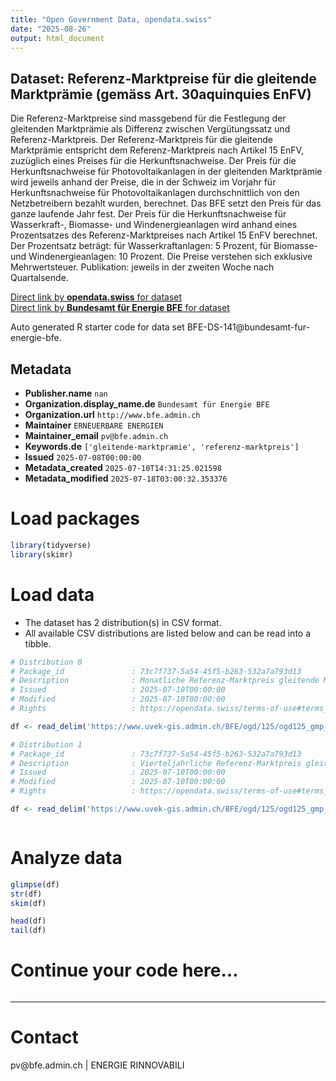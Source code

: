 ```yaml
---
title: "Open Government Data, opendata.swiss"
date: "2025-08-26"
output: html_document
---
```


## Dataset: Referenz-Marktpreise für die gleitende Marktprämie (gemäss Art. 30aquinquies EnFV)

Die Referenz-Marktpreise sind massgebend für die Festlegung der gleitenden Marktprämie
als Differenz zwischen Vergütungssatz und Referenz-Marktpreis. Der Referenz-Marktpreis für
die gleitende Marktprämie entspricht dem Referenz-Marktpreis nach Artikel 15 EnFV, 
zuzüglich eines Preises für die Herkunftsnachweise.
Der Preis für die Herkunftsnachweise für Photovoltaikanlagen in der gleitenden Marktprämie
wird jeweils anhand der Preise, die in der Schweiz im Vorjahr für Herkunftsnachweise für
Photovoltaikanlagen durchschnittlich von den Netzbetreibern bezahlt wurden, berechnet. Das
BFE setzt den Preis für das ganze laufende Jahr fest. 
Der Preis für die Herkunftsnachweise für Wasserkraft-, Biomasse- und Windenergieanlagen
wird anhand eines Prozentsatzes des Referenz-Marktpreises nach Artikel 15 EnFV berechnet.
Der Prozentsatz beträgt: 
für Wasserkraftanlagen: 5 Prozent,
für Biomasse- und Windenergieanlagen: 10 Prozent.
Die Preise verstehen sich exklusive Mehrwertsteuer.
Publikation: jeweils in der zweiten Woche nach Quartalsende.


[Direct link by **opendata.swiss** for dataset](https://opendata.swiss/de/dataset/referenz-marktpreise-fur-die-gleitende-marktpramie-gemass-art-30aquinquies-enfv)<br>
[Direct link by **Bundesamt für Energie BFE** for dataset](https://www.bfe.admin.ch/bfe/de/home/foerderung/erneuerbare-energien/foerderung-photovoltaikanlagen.html)

Auto generated R starter code for data set BFE-DS-141@bundesamt-fur-energie-bfe.

## Metadata

- **Publisher.name** `nan`
- **Organization.display_name.de** `Bundesamt für Energie BFE`
- **Organization.url** `http://www.bfe.admin.ch`
- **Maintainer** `ERNEUERBARE ENERGIEN`
- **Maintainer_email** `pv@bfe.admin.ch`
- **Keywords.de** `['gleitende-marktpramie', 'referenz-marktpreis']`
- **Issued** `2025-07-08T00:00:00`
- **Metadata_created** `2025-07-10T14:31:25.021598`
- **Metadata_modified** `2025-07-18T03:00:32.353376`


# Load packages

```r

library(tidyverse)
library(skimr)

```

# Load data

-   The dataset has 2 distribution(s) in CSV format.
-   All available CSV distributions are listed below and can be read into a tibble.

```r

# Distribution 0
# Package_id               : 73c7f737-5a54-45f5-b263-532a7a793d13
# Description              : Monatliche Referenz-Marktpreis gleitende Marktprämie
# Issued                   : 2025-07-10T00:00:00
# Modified                 : 2025-07-10T00:00:00
# Rights                   : https://opendata.swiss/terms-of-use#terms_by

df <- read_delim('https://www.uvek-gis.admin.ch/BFE/ogd/125/ogd125_gmp_monatspreise.csv')

# Distribution 1
# Package_id               : 73c7f737-5a54-45f5-b263-532a7a793d13
# Description              : Vierteljahrliche Referenz-Marktpreis gleitende Marktprämie
# Issued                   : 2025-07-10T00:00:00
# Modified                 : 2025-07-10T00:00:00
# Rights                   : https://opendata.swiss/terms-of-use#terms_by

df <- read_delim('https://www.uvek-gis.admin.ch/BFE/ogd/125/ogd125_gmp_quartalspreise.csv')



```

# Analyze data

```r

glimpse(df)
str(df)
skim(df)

head(df)
tail(df)

```

# Continue your code here...

```r

```

------------------------------------------------------------------------

# Contact

pv@bfe.admin.ch | ENERGIE RINNOVABILI

